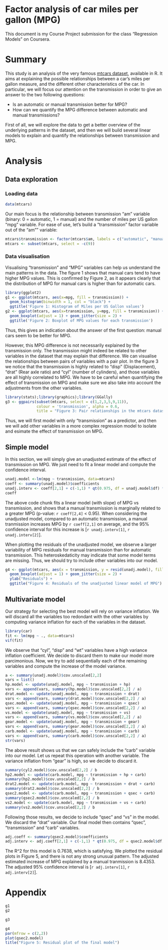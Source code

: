Factor analysis of car miles per gallon (MPG)
==========================


This document is my Course Project submission for the class "Regression Models" on Coursera.

# Summary

This study is an analysis of the very famous [mtcars dataset](https://stat.ethz.ch/R-manual/R-devel/library/datasets/html/mtcars.html), available in R. It aims at explaining the possible relationships between a car's miles per gallon measure, and the different other characteristics of the car. In particular, we will focus our attention on the transmission in order to give an answer to the two following questions:

* Is an automatic or manual transmission better for MPG?
* How can we quantify the MPG difference between automatic and manual transmissions?

First of all, we will explore the data to get a better overview of the underlying patterns in the dataset, and then we will build several linear models to explain and quantify the relationships between transmission and MPG.

# Analysis

## Data exploration

### Loading data

```r
data(mtcars)
```

Our main focus is the relationship between transmission "am" variable (binary: 0 = automatic, 1 = manual) and the number of miles per US gallon "mpg" variable. For ease of use, let's build a "transmission" factor variable out of the "am"" variable:

```r
mtcars$transmission <- factor(mtcars$am, labels = c("automatic", "manual"))
mtcars <- subset(mtcars, select = -c(9))
```

### Data visualisation

Visualising "transmission" and "MPG" variables can help us understand the main patterns in the data. The figure 1 shows that manual cars tend to have higher MPG values. This is confirmed by Figure 2, as it appears clearly that the distribution of MPG for manual cars is higher than for automatic cars.

```r
library(ggplot2)
g1 <- ggplot(mtcars, aes(x=mpg, fill = transmission)) + 
  geom_histogram(binwidth = 1, col = "black") +
  ggtitle('Figure 1: Histogram of Miles per US Gallon values')
g2 <- ggplot(mtcars, aes(x=transmission, y=mpg, fill = transmission)) +
  geom_boxplot(adjust = 1) + geom_jitter(size = 2) +
  ggtitle('Figure 2: Boxplot of MPG values for each transmission')
```

Thus, this gives an indication about the answer of the first question: manual cars seem to be better for MPG.

However, this MPG difference is not necessarily explained by the transmission only. The transmission might indeed be related to other variables in the dataset that may explain that difference. We can visualise the relationships between pairs of variables with a pair plot. In the figure 3 we notice that the transmission is highly related to "disp" (Displacement), "drat" (Rear axle ratio) and "cyl" (number of cylinders), and those variables are all highly correlated to MPG. We have to be careful when quantifying the effect of transmission on MPG and make sure we also take into account the adjustments from the other variables.

```r
library(stats);library(graphics);library(GGally)
g3 <- ggpairs(subset(mtcars, select = c(1,2,3,5,9,11)),
              colour = 'transmission', alpha = 0.6, 
              title = "Figure 3: Pair relationships in the mtcars dataset. Blue: manual, Red: automatic")
```

Thus, we will first model with only "transmission" as a predictor, and then we will add other variables in a more complex regression model to isolate and esimate the effect of transmission on MPG.

## Simple model

In this section, we will simply give an unadjusted estimate of the effect of transmission on MPG. We just need to fit a linear model and compute the confidence interval.

```r
unadj.model <-lm(mpg ~ transmission, data=mtcars)
coeff <- summary(unadj.model)$coefficients
unadj.interv <- coeff[2,1] + c(-1,1) * qt(0.975, df = unadj.model$df) * coeff[2,2]
coeff
```

The above code chunk fits a linear model (with slope) of MPG vs transmission, and shows that a manual transmission is marginally related to a greater MPG (p-value: `r coeff[2,4]` < 0.95). When considering the unadjusted model, compared to an automatic transmission, a manual tranmission increases MPG by `r coeff[2,1]` on average, and the 95% confidence interval for this increase is [`r unadj.interv[1]`, `r unadj.interv[2]`].

When plotting the residuals of the unadjusted model, we observe a larger variability of MPG residuals for manual transmission than for automatic transmission. This heteroskedaticity may indicate that some model terms are missing. Thus, we should try to include other variables into our model.

```r
g4 <- ggplot(mtcars, aes(x = transmission, y = resid(unadj.model), fill = transmission)) +
  geom_boxplot(adjust = 1) + geom_jitter(size = 2) +
  ylab("Residuals") +
  ggtitle("Figure 4: Residuals of the unadjusted linear model of MPG")
```

## Multivariate model

Our strategy for selecting the best model will rely on variance inflation. We will discard all the variables too redondant with the other variables by computing variance inflation for each of the variables in the dataset.

```r
library(car)
fit <- lm(mpg ~ ., data=mtcars)
vif(fit)
```

We observe that "cyl", "disp" and "wt" variables have a high variance inflation coefficient. We decide to discard them to make our model more parcimonious. Now, we try to add sequentially each of the remaining variables and compute the increase of the model variance.

```r
a <- summary(unadj.model)$cov.unscaled[2,2]
vars = list()
hp.model <- update(unadj.model, mpg ~ transmission + hp)
vars <- append(vars, summary(hp.model)$cov.unscaled[2,2] / a)
drat.model <- update(unadj.model, mpg ~ transmission + drat)
vars <- append(vars, summary(drat.model)$cov.unscaled[2,2] / a)
qsec.model <- update(unadj.model, mpg ~ transmission + qsec)
vars <- append(vars, summary(qsec.model)$cov.unscaled[2,2] / a)
vs.model <- update(unadj.model, mpg ~ transmission + vs)
vars <- append(vars, summary(vs.model)$cov.unscaled[2,2] / a)
gear.model <- update(unadj.model, mpg ~ transmission + gear)
vars <- append(vars, summary(gear.model)$cov.unscaled[2,2] / a)
carb.model <- update(unadj.model, mpg ~ transmission + carb)
vars <- append(vars, summary(carb.model)$cov.unscaled[2,2] / a)
str(vars)
```

The above result shows us that we can safely include the "carb" variable into our model. Let us repeat this operation with another variable. The variance inflation from "gear" is high, so we decide to discard it.


```r
summary(cyl2.model)$cov.unscaled[2,2] / b
hp2.model <- update(carb.model, mpg ~ transmission + hp + carb)
summary(hp2.model)$cov.unscaled[2,2] / b
drat2.model <- update(carb.model, mpg ~ transmission + drat + carb)
summary(drat2.model)$cov.unscaled[2,2] / b
qsec2.model <- update(carb.model, mpg ~ transmission + qsec + carb)
summary(qsec2.model)$cov.unscaled[2,2] / b
vs2.model <- update(carb.model, mpg ~ transmission + vs + carb)
summary(vs2.model)$cov.unscaled[2,2] / b
```

Following those results, we decide to include "qsec" and "vs" in the model. We discard the "drat" variable. Our final model then contains "qsec", "transmission" and "carb" variables.

```r
adj.coeff <- summary(qsec2.model)$coefficients
adj.interv <- adj.coeff[2,1] + c(-1,1) * qt(0.975, df = qsec2.model$df) * adj.coeff[2,2]
```

The R^2 for this model is 0.7638, which is satisfying. We plotted the residual plots in Figure 5, and there is not any strong unusual pattern. The adjusted estimated increase of MPG explained by a manual tranmission is 8.4353. The adjusted 95% confidence interval is [`r adj.interv[1]`, `r adj.interv[2]`].


# Appendix
```r
g1
g2
```

```r
g3
```

```r
g4
par(mfrow = c(2,2))
plot(qsec2.model)
title("Figure 5: Residual plot of the final model")
```

